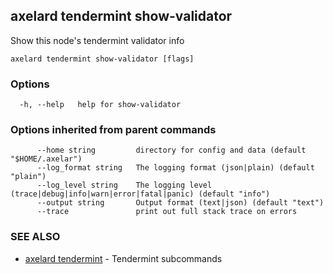 ## axelard tendermint show-validator

Show this node's tendermint validator info

```
axelard tendermint show-validator [flags]
```

### Options

```
  -h, --help   help for show-validator
```

### Options inherited from parent commands

```
      --home string         directory for config and data (default "$HOME/.axelar")
      --log_format string   The logging format (json|plain) (default "plain")
      --log_level string    The logging level (trace|debug|info|warn|error|fatal|panic) (default "info")
      --output string       Output format (text|json) (default "text")
      --trace               print out full stack trace on errors
```

### SEE ALSO

- [axelard tendermint](/cli-docs/v0_32_0/axelard_tendermint) - Tendermint subcommands
